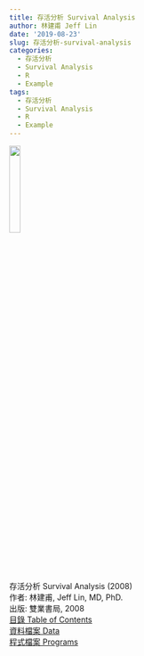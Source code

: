 ```yaml
---
title: 存活分析 Survival Analysis
author: 林建甫 Jeff Lin
date: '2019-08-23'
slug: 存活分析-survival-analysis
categories:
  - 存活分析
  - Survival Analysis
  - R
  - Example
tags:
  - 存活分析
  - Survival Analysis
  - R
  - Example
---
```


![](/survival/2008BookCover.jpg){width=20%}       
存活分析 Survival Analysis (2008)    
作者: 林建甫, Jeff Lin, MD, PhD.     
出版: 雙業書局, 2008    
[目錄 Table of Contents](/survival/2008B5SurvBookCoverToContents.pdf)    
[資料檔案 Data](/survival/2008SurvBookDataExcel.rar)     
[程式檔案 Programs](/survival/2008SurvBookPost.rar) 
